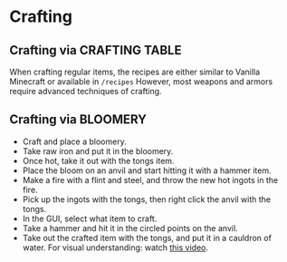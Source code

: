 # Crafting

## Crafting via CRAFTING TABLE
When crafting regular items, the recipes are either similar to Vanilla Minecraft or available in `/recipes`
However, most weapons and armors require advanced techniques of crafting.

## Crafting via BLOOMERY
- Craft and place a bloomery.
- Take raw iron and put it in the bloomery.
- Once hot, take it out with the tongs item.
- Place the bloom on an anvil and start hitting it with a hammer item.
- Make a fire with a flint and steel, and throw the new hot ingots in the fire.
- Pick up the ingots with the tongs, then right click the anvil with the tongs.
- In the GUI, select what item to craft.
- Take a hammer and hit it in the circled points on the anvil.
- Take out the crafted item with the tongs, and put it in a cauldron of water.
For visual understanding: watch [this video](https://medal.tv/games/minecraft/clips/1N9889yWnOL8qh/d1337ylQBIpL).